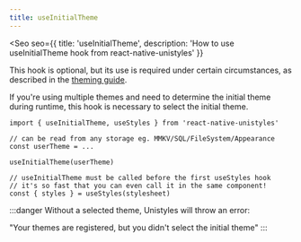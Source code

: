 ```yaml
---
title: useInitialTheme
---
```



<Seo
    seo={{
        title: 'useInitialTheme',
        description: 'How to use useInitialTheme hook from react-native-unistyles'
    }}
>

This hook is optional, but its use is required under certain circumstances, as described in the [theming guide](/referece/theming#select-theme).

If you're using multiple themes and need to determine the initial theme during runtime, this hook is necessary to select the initial theme.

```tsx /useInitialTheme/
import { useInitialTheme, useStyles } from 'react-native-unistyles'

// can be read from any storage eg. MMKV/SQL/FileSystem/Appearance
const userTheme = ...

useInitialTheme(userTheme)

// useInitialTheme must be called before the first useStyles hook
// it's so fast that you can even call it in the same component!
const { styles } = useStyles(stylesheet)
```

:::danger
Without a selected theme, Unistyles will throw an error:

"Your themes are registered, but you didn't select the initial theme"
:::

</Seo>
